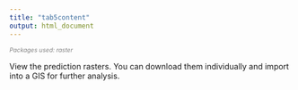 ```yaml
---
title: "tab5content"
output: html_document
---
```

<span style="color:gray; font-size:8pt; font-style:italic">Packages used: raster</span>  

View the prediction rasters. You can download them individually and import into a GIS for further analysis.
